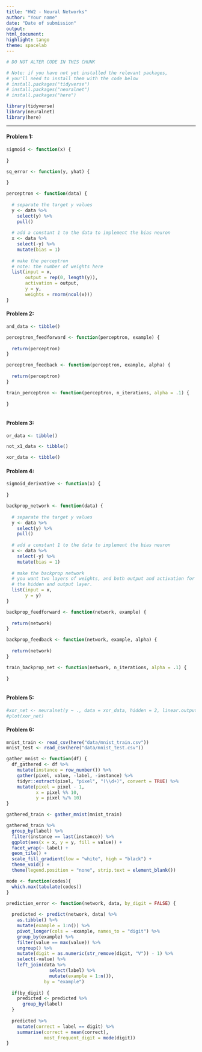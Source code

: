 ```yaml
---
title: "HW2 - Neural Networks"
author: "Your name"
date: "Date of submission"
output: 
html_document: 
highlight: tango
theme: spacelab
---
```


```r
# DO NOT ALTER CODE IN THIS CHUNK

# Note: if you have not yet installed the relevant packages, 
# you'll need to install them with the code below
# install.packages("tidyverse")
# install.packages("neuralnet")
# install.packages("here")

library(tidyverse)
library(neuralnet)
library(here)
```

* * *

#### Problem 1: 

```r
sigmoid <- function(x) {
  
}

sq_error <- function(y, yhat) {
  
}

perceptron <- function(data) {
  
  # separate the target y values 
  y <- data %>%
    select(y) %>%
    pull()
  
  # add a constant 1 to the data to implement the bias neuron
  x <- data %>%
    select(-y) %>%
    mutate(bias = 1)
  
  # make the perceptron
  # note: the number of weights here 
  list(input = x,
       output = rep(0, length(y)),
       activation = output,
       y = y,
       weights = rnorm(ncol(x)))
}
```

#### Problem 2:

```r
and_data <- tibble()
```

```r
perceptron_feedforward <- function(perceptron, example) {
  
  return(perceptron)
}

perceptron_feedback <- function(perceptron, example, alpha) {
  
  return(perceptron)
}

train_perceptron <- function(perceptron, n_iterations, alpha = .1) {
  
}
```

```r

```

#### Problem 3:

```r
or_data <- tibble()
```

```r
not_x1_data <- tibble()
```

```r
xor_data <- tibble()
```

#### Problem 4:

```r
sigmoid_derivative <- function(x) {
  
}

backprop_network <- function(data) {
  
  # separate the target y values 
  y <- data %>%
    select(y) %>%
    pull()
  
  # add a constant 1 to the data to implement the bias neuron
  x <- data %>%
    select(-y) %>%
    mutate(bias = 1)
  
  # make the backprop network
  # you want two layers of weights, and both output and activation for
  # the hidden and output layer.
  list(input = x,
       y = y)
}
```

```r

backprop_feedforward <- function(network, example) {
  
  return(network)
}

backprop_feedback <- function(network, example, alpha) {
  
  return(network)
}

train_backprop_net <- function(network, n_iterations, alpha = .1) {
  
}
```

```r

```

#### Problem 5:

```r
#xor_net <- neuralnet(y ~ ., data = xor_data, hidden = 2, linear.output = FALSE)
#plot(xor_net)
```

#### Problem 6:
```r
mnist_train <- read_csv(here("data/mnist_train.csv"))
mnist_test <- read_csv(here("data/mnist_test.csv"))

gather_mnist <- function(df) {
  df_gathered <- df %>%
    mutate(instance = row_number()) %>%
    gather(pixel, value, -label, -instance) %>%
    tidyr::extract(pixel, "pixel", "(\\d+)", convert = TRUE) %>%
    mutate(pixel = pixel - 1,
           x = pixel %% 10,
           y = pixel %/% 10)
}

gathered_train <- gather_mnist(mnist_train)
```

```r
gathered_train %>%
  group_by(label) %>%
  filter(instance == last(instance)) %>%
  ggplot(aes(x = x, y = y, fill = value)) +
  facet_wrap(~ label) +
  geom_tile() +
  scale_fill_gradient(low = "white", high = "black") +
  theme_void() +
  theme(legend.position = "none", strip.text = element_blank())
```

```r
mode <- function(codes){
  which.max(tabulate(codes))
}

prediction_error <- function(network, data, by_digit = FALSE) {
  
  predicted <- predict(network, data) %>%
    as.tibble() %>%
    mutate(example = 1:n()) %>%
    pivot_longer(cols = -example, names_to = "digit") %>%
    group_by(example) %>%
    filter(value == max(value)) %>%
    ungroup() %>%
    mutate(digit = as.numeric(str_remove(digit, "V")) - 1) %>%
    select(-value) %>%
    left_join(data %>% 
                select(label) %>%
                mutate(example = 1:n()),
              by = "example")
  
  if(by_digit) {
    predicted <- predicted %>%
      group_by(label)
  }
  
  predicted %>%
    mutate(correct = label == digit) %>%
    summarise(correct = mean(correct), 
              most_frequent_digit = mode(digit))
}
```

```r

```
